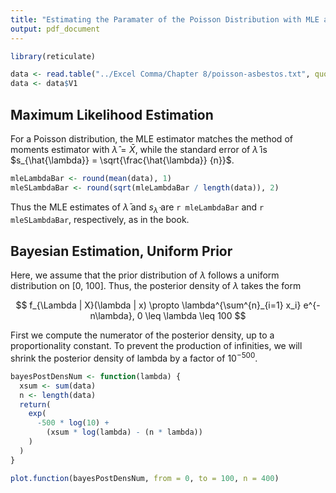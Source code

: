 ```yaml
---
title: "Estimating the Paramater of the Poisson Distribution with MLE and Bayes"
output: pdf_document
---
```


```r
library(reticulate)

```

```r
data <- read.table("../Excel Comma/Chapter 8/poisson-asbestos.txt", quote="\"", comment.char="")
data <- data$V1
```

## Maximum Likelihood Estimation

For a Poisson distribution, the MLE estimator matches the method of moments estimator with $\hat{\lambda} = \bar{X}$, while the standard error of $\hat{\lambda}$ is $s_{\hat{\lambda}} = \sqrt{\frac{\hat{\lambda}} {n}}$.

```r
mleLambdaBar <- round(mean(data), 1)
mleSLambdaBar <- round(sqrt(mleLambdaBar / length(data)), 2)
```

Thus the MLE estimates of $\bar{\lambda}$ and $s_{\bar{\lambda}}$ are `r mleLambdaBar` and `r mleSLambdaBar`, respectively, as in the book.

## Bayesian Estimation, Uniform Prior

Here, we assume that the prior distribution of $\lambda$ follows a uniform distribution on [0, 100]. Thus, the posterior density of $\lambda$ takes the form

$$ 
f_{\Lambda | X}(\lambda | x) \propto \lambda^{\sum^{n}_{i=1} x_i} e^{-n\lambda}, 0 \leq \lambda \leq 100
$$

First we compute the numerator of the posterior density, up to a proportionality constant. To prevent the production of infinities, we will shrink the posterior density of lambda by a factor of $10^{-500}$.

```r
bayesPostDensNum <- function(lambda) {
  xsum <- sum(data)
  n <- length(data)
  return(
    exp(
      -500 * log(10) + 
        (xsum * log(lambda) - (n * lambda))
    )
  )
}
```

```r
plot.function(bayesPostDensNum, from = 0, to = 100, n = 400)
```
